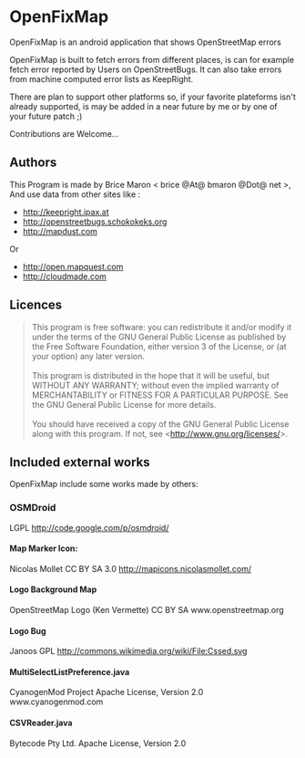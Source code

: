 = OpenFixMap =

OpenFixMap is an android application that shows OpenStreetMap errors

OpenFixMap is built to fetch errors from different places, 
is can for example fetch error reported by Users on OpenStreetBugs.
It can also take errors from machine computed error lists as KeepRight.

There are plan to support other platforms so, if your favorite plateforms
isn't already supported, is may be added in a near future
by me or by one of your future patch  ;)

Contributions are Welcome...


== Authors ==

This Program is made by Brice Maron < brice @At@ bmaron  @Dot@ net >,
And use data from other sites like :

* http://keepright.ipax.at
* http://openstreetbugs.schokokeks.org
* http://mapdust.com

Or 

* http://open.mapquest.com
* http://cloudmade.com

== Licences ==

<blockquote>
This program is free software: you can redistribute it and/or modify
it under the terms of the GNU General Public License as published by
the Free Software Foundation, either version 3 of the License, or
(at your option) any later version.
<br /><br />
This program is distributed in the hope that it will be useful,
but WITHOUT ANY WARRANTY; without even the implied warranty of
MERCHANTABILITY or FITNESS FOR A PARTICULAR PURPOSE.  See the
GNU General Public License for more details.
<br /><br />

You should have received a copy of the GNU General Public License
along with this program.  If not, see <http://www.gnu.org/licenses/>.

</blockquote>
== Included external works ==

OpenFixMap include some works made by others:

=== OSMDroid ===

LGPL
http://code.google.com/p/osmdroid/

==== Map Marker Icon: ====

Nicolas Mollet
CC BY SA 3.0
http://mapicons.nicolasmollet.com/

==== Logo Background Map ====

OpenStreetMap Logo (Ken Vermette)
CC BY SA
www.openstreetmap.org

==== Logo Bug ====

Janoos
GPL
http://commons.wikimedia.org/wiki/File:Cssed.svg

==== MultiSelectListPreference.java ====

CyanogenMod Project
Apache License, Version 2.0
www.cyanogenmod.com


==== CSVReader.java ====

Bytecode Pty Ltd.
Apache License, Version 2.0
